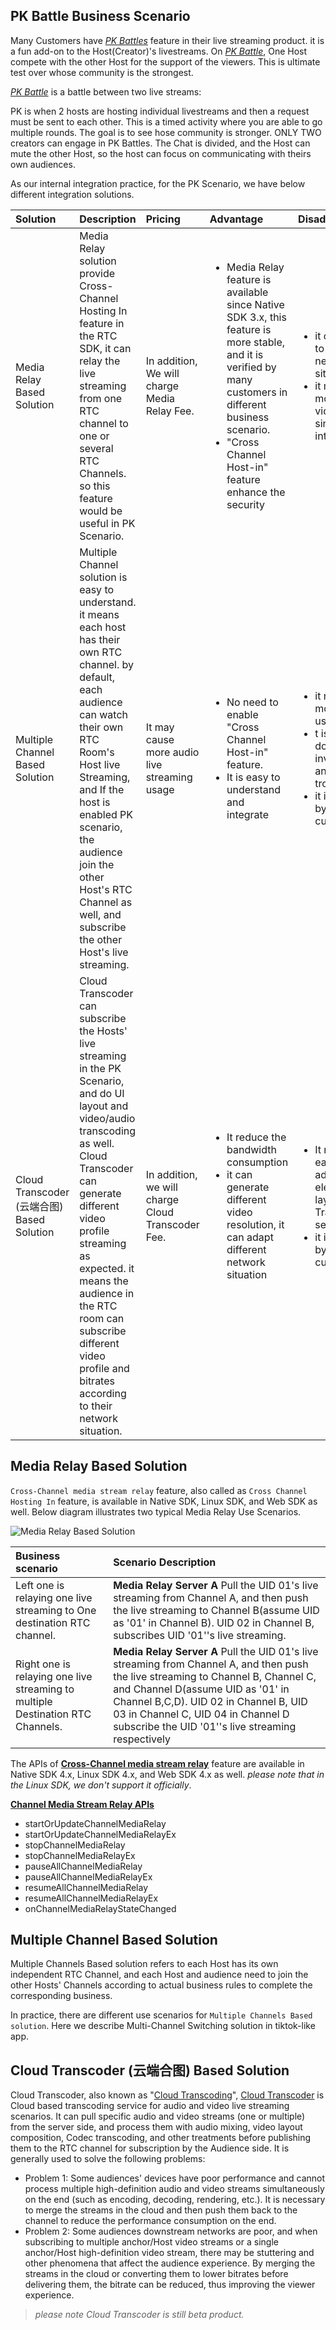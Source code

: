 ## PK Battle Business Scenario

Many Customers have _<u>PK Battles</u>_ feature in their live streaming product.  it is a fun add-on to the Host(Creator)'s livestreams. On _<u>PK Battle</u>_, One Host compete with the other Host for the support of the viewers.  This is ultimate test over whose community is the strongest. 

_<u>PK Battle</u>_ is a battle between two live streams:

PK is when 2 hosts are hosting individual livestreams and then a request must be sent to each other.
This is a timed activity where you are able to go multiple rounds.
The goal is to see hose community is stronger.
ONLY TWO creators can engage in PK Battles.
The Chat is divided, and the Host can mute the other Host, so the host can focus on communicating with theirs own audiences.


As our internal integration practice, for the PK Scenario, we have below different integration solutions.

| Solution | Description | Pricing | Advantage | Disadvantage |
| :------- | :---------- | :------ | :-------- | :----------- |
| Media Relay Based Solution | Media Relay solution provide Cross-Channel Hosting In feature in the RTC SDK, it can relay the live streaming from one RTC channel to one or several RTC Channels. so this feature would be useful in PK Scenario. | In addition, We will charge Media Relay Fee. | <ul><li>Media Relay feature is available since Native SDK 3.x, this feature is more stable, and it is verified by many customers in different business scenario.</li><li>"Cross Channel Host-in" feature enhance the security</li></ul> | <ul><li>it cannot adapt to different network situation</li><li>it may cause more FHD video usage since incorrect integration</li></ul> |
| Multiple Channel Based Solution | Multiple Channel solution is easy to understand. it means each host has their own RTC channel. by default, each audience can watch their own RTC Room's Host live Streaming, and If the host is enabled PK scenario, the audience join the other Host's RTC Channel as well, and subscribe the other Host's live streaming. | It may cause more audio live streaming usage | <ul><li>No need to enable "Cross Channel Host-in" feature.</li><li>It is easy to understand and integrate</li></ul> | <ul><li>it may cause more audio usage</li><li>t is not easy to do investigation and troubleshooting</li><li>it is not verified by many customers.</li></ul> |
| Cloud Transcoder (云端合图) Based Solution | Cloud Transcoder can subscribe the Hosts' live streaming in the PK Scenario, and do UI layout and video/audio transcoding as well. Cloud Transcoder can generate different video profile streaming as expected. it means the audience in the RTC room can subscribe different video profile and bitrates according to their network situation. | In addition, we will charge Cloud Transcoder Fee. | <ul><li>It reduce the bandwidth consumption</li><li>it can generate different video resolution, it can adapt different network situation</li></ul> | <ul><li>It may be not easy to add addition UI element in the layout of Cloud Transcoder service.</li><li>it is not verified by many customers.</li></ul> |



## Media Relay Based Solution

`Cross-Channel media stream relay` feature, also called as  `Cross Channel Hosting In` feature,  is available in Native SDK, Linux SDK, and Web SDK as well. Below diagram illustrates two typical Media Relay Use Scenarios.

![Media Relay Based Solution](Images/media_relay_solution_diagram.png)


| Business scenario | Scenario Description |
| :---------------- | :------------------- |
| Left one is relaying one live streaming to One destination RTC channel. | **Media Relay Server A** Pull the UID 01's live streaming from Channel A, and then push the live streaming to Channel B(assume UID as '01' in Channel B). UID 02 in Channel B, subscribes UID '01''s live streaming. |
| Right one is relaying one live streaming to multiple Destination RTC Channels. | **Media Relay Server A** Pull the UID 01's live streaming from Channel A, and then push the live streaming to Channel B, Channel C, and Channel D(assume UID as '01' in Channel B,C,D). UID 02 in Channel B, UID 03 in Channel C, UID 04 in Channel D subscribe the UID '01''s live streaming respectively |


The APIs of **[Cross-Channel media stream relay](https://docs.agora.io/en/interactive-live-streaming/core-functionality/cross-channel-media-relay?platform=android)** feature are available in Native SDK 4.x, Linux SDK 4.x, and Web SDK 4.x as well. _please note that in the Linux SDK, we don't support it officially_. 


**[Channel Media Stream Relay APIs](https://api-ref.agora.io/en/video-sdk/android/4.x/API/rtc_api_overview.html#rtc_api_overview__media_stream_relay_across_channels)**
+ startOrUpdateChannelMediaRelay
+ startOrUpdateChannelMediaRelayEx
+ stopChannelMediaRelay
+ stopChannelMediaRelayEx
+ pauseAllChannelMediaRelay
+ pauseAllChannelMediaRelayEx
+ resumeAllChannelMediaRelay
+ resumeAllChannelMediaRelayEx
+ onChannelMediaRelayStateChanged


## Multiple Channel Based Solution

Multiple Channels Based solution refers to each Host has its own independent RTC Channel, and each Host and audience need to join the other Hosts' Channels according to actual business rules to complete the corresponding business.

In practice, there are different use scenarios for `Multiple Channels Based solution`. Here we describe Multi-Channel Switching solution in tiktok-like app.



## Cloud Transcoder (云端合图) Based Solution

Cloud Transcoder, also known as "[Cloud Transcoding](https://docs-preprod.agora.io/en/live-streaming-premium-legacy/cloud_transcoder?platform=iOS)",  [Cloud Transcoder](https://docs-preprod.agora.io/en/live-streaming-premium-legacy/cloud_transcoder?platform=iOS) is Cloud based transcoding service for audio and video live streaming scenarios. It can pull specific audio and video streams (one or multiple) from the server side, and process them with audio mixing, video layout composition, Codec transcoding, and other treatments before publishing them to the RTC channel for subscription by the Audience side. It is generally used to solve the following problems:

+ Problem 1: Some audiences' devices have poor performance and cannot process multiple high-definition audio and video streams simultaneously on the end (such as encoding, decoding, rendering, etc.). It is necessary to merge the streams in the cloud and then push them back to the channel to reduce the performance consumption on the end.
+ Problem 2: Some audiences downstream networks are poor, and when subscribing to multiple anchor/Host video streams or a single anchor/Host high-definition video stream, there may be stuttering and other phenomena that affect the audience experience. By merging the streams in the cloud or converting them to lower bitrates before delivering them, the bitrate can be reduced, thus improving the viewer experience.

>*please note Cloud Transcoder is still beta product.*
